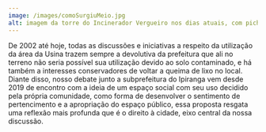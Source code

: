---
image: /images/comoSurgiuMeio.jpg
alt: imagem da torre do Incinerador Vergueiro nos dias atuais, com pichações com céu azul de fundo
---
De 2002 até hoje, todas as discussões e iniciativas a respeito da utilização da área da Usina trazem sempre a devolutiva da prefeitura que ali no terreno não seria possível sua utilização devido ao solo contaminado, e há também a interesses conservadores de voltar a queima de lixo no local. Diante disso, nosso debate junto a subprefeitura do Ipiranga vem desde 2019 de encontro com a ideia de um espaço social com seu uso decidido pela própria comunidade, como forma de desenvolver o sentimento de pertencimento e a apropriação do espaço público, essa proposta resgata uma reflexão mais profunda que é o direito à cidade, eixo central da nossa discussão.